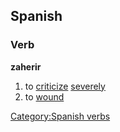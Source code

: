 == Spanish ==
=== Verb ===
'''zaherir'''
# to [[criticize]] [[severely]]
# to [[wound]]

[[Category:Spanish verbs]]